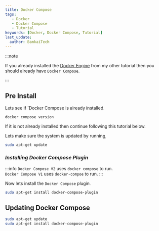 ```yaml
---
title: Docker Compose
tags:
   - Docker
   - Docker Compose
   - Tutorial
keywords: [Docker, Docker Compose, Tutorial]
last_update:
  author: BankaiTech
---
```


:::note

If you already installed the [Docker Engine](./Docker%20Engine.mdx) from my other tutorial then you should already have `Docker Compose`.

:::

## **Pre Install**

Lets see if `Docker Compose is already installed.
```bash
docker compose version
```
If it is not already installed then continue following this tutorial below.

Lets make sure the system is updated by running,
```bash
sudo apt-get update
```

### ***Installing Docker Compose Plugin***

:::info
`Docker Compose V2` uses `docker compose` to run.\
`Docker Compose V1` uses `docker-compoe` to run.
:::

Now lets install the `Docker Compose` plugin.
```bash
sudo apt-get install docker-compose-plugin
```

## **Updating Docker Compose**

```bash
sudo apt-get update
sudo apt-get install docker-compose-plugin
```


<BuyMeACoffeeButton />
